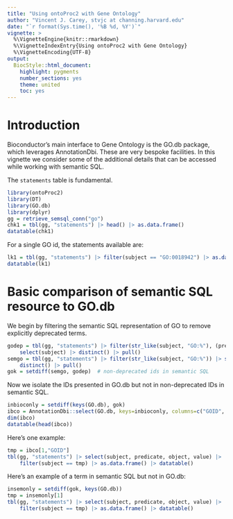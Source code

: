```yaml
---
title: "Using ontoProc2 with Gene Ontology"
author: "Vincent J. Carey, stvjc at channing.harvard.edu"
date: "`r format(Sys.time(), '%B %d, %Y')`"
vignette: >
  %\VignetteEngine{knitr::rmarkdown}
  %\VignetteIndexEntry{Using ontoProc2 with Gene Ontology}
  %\VignetteEncoding{UTF-8}
output:
  BiocStyle::html_document:
    highlight: pygments
    number_sections: yes
    theme: united
    toc: yes
---
```


# Introduction

Bioconductor's main interface to Gene Ontology is the GO.db package,
which leverages AnnotationDbi.  These are very bespoke facilities.
In this vignette we consider some of the additional details that
can be accessed while working with semantic SQL.

The `statements` table is fundamental.
```r
library(ontoProc2)
library(DT)
library(GO.db)
library(dplyr)
gg = retrieve_semsql_conn("go")
chk1 = tbl(gg, "statements") |> head() |> as.data.frame()
datatable(chk1)
```

For a single GO id, the statements available are:
```r
lk1 = tbl(gg, "statements") |> filter(subject == "GO:0018942") |> as.data.frame()
datatable(lk1)
```

# Basic comparison of semantic SQL resource to GO.db

We begin by filtering the semantic SQL representation of
GO to remove explicitly deprecated terms.
```r
godep = tbl(gg, "statements") |> filter(str_like(subject, "GO:%"), (predicate == "owl:deprecated")) |> 
    select(subject) |> distinct() |> pull() 
semgo = tbl(gg, "statements") |> filter(str_like(subject, "GO:%")) |> select(subject) |>
    distinct() |> pull()
gok = setdiff(semgo, godep)  # non-deprecated ids in semantic SQL
```

Now we isolate the IDs presented in GO.db but not in non-deprecated
IDs in semantic SQL.
```r
inbioconly = setdiff(keys(GO.db), gok)
ibco = AnnotationDbi::select(GO.db, keys=inbioconly, columns=c("GOID", "TERM"))
dim(ibco)
datatable(head(ibco))
```

Here's one example:
```r
tmp = ibco[1,"GOID"]
tbl(gg, "statements") |> select(subject, predicate, object, value) |>
    filter(subject == tmp) |> as.data.frame() |> datatable()
```

Here's an example of a term in semantic SQL but not in GO.db:
```r
insemonly = setdiff(gok, keys(GO.db))
tmp = insemonly[1]
tbl(gg, "statements") |> select(subject, predicate, object, value) |>
    filter(subject == tmp) |> as.data.frame() |> datatable()
```


